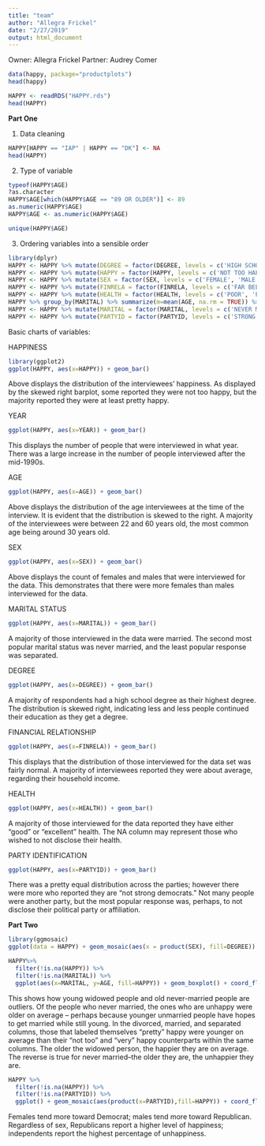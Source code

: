 ```yaml
---
title: "team"
author: "Allegra Frickel"
date: "2/27/2019"
output: html_document
---
```


Owner: Allegra Frickel
Partner: Audrey Comer

```r
data(happy, package="productplots")
head(happy)
```

```r
HAPPY <- readRDS("HAPPY.rds")
head(HAPPY)
```


**Part One**

1. Data cleaning
```r
HAPPY[HAPPY == "IAP" | HAPPY == "DK"] <- NA
head(HAPPY)
```

2. Type of variable
```r
typeof(HAPPY$AGE)
?as.character
HAPPY$AGE[which(HAPPY$AGE == "89 OR OLDER")] <- 89
as.numeric(HAPPY$AGE)
HAPPY$AGE <- as.numeric(HAPPY$AGE)
```

```r
unique(HAPPY$AGE)
```

3. Ordering variables into a sensible order
```r
library(dplyr)
HAPPY <- HAPPY %>% mutate(DEGREE = factor(DEGREE, levels = c('HIGH SCHOOL', 'LT HIGH SCHOOL', 'JUNIOR COLLEGE', 'BACHELOR', 'GRADUATE')))
HAPPY <- HAPPY %>% mutate(HAPPY = factor(HAPPY, levels = c('NOT TOO HAPPY', 'PRETTY HAPPY', 'VERY HAPPY')))
HAPPY <- HAPPY %>% mutate(SEX = factor(SEX, levels = c('FEMALE', 'MALE')))
HAPPY <- HAPPY %>% mutate(FINRELA = factor(FINRELA, levels = c('FAR BELOW AVERAGE', 'BELOW AVERAGE', 'AVERAGE', 'ABOVE AVERAGE', 'FAR ABOVE AVERAGE')))
HAPPY <- HAPPY %>% mutate(HEALTH = factor(HEALTH, levels = c('POOR', 'FAIR', 'GOOD', 'EXCELLENT')))
HAPPY %>% group_by(MARITAL) %>% summarize(m=mean(AGE, na.rm = TRUE)) %>% arrange(desc(m))
HAPPY <- HAPPY %>% mutate(MARITAL = factor(MARITAL, levels = c('NEVER MARRIED', 'SEPARATED', 'MARRIED', 'DIVORCED', 'WIDOWED')))
HAPPY <- HAPPY %>% mutate(PARTYID = factor(PARTYID, levels = c('STRONG DEMOCRAT', 'NOT STR DEMOCRAT', 'IND, NEAR DEM', 'INDEPENDENT', 'IND, NEAR REP', 'NOT STR REPUBLICAN', 'OTHER PARTY')))
```

Basic charts of variables:

HAPPINESS
```r
library(ggplot2)
ggplot(HAPPY, aes(x=HAPPY)) + geom_bar()
```

Above displays the distribution of the interviewees' happiness. As displayed by the skewed right barplot, some reported they were not too happy, but the majority reported they were at least pretty happy.

YEAR
```r
ggplot(HAPPY, aes(x=YEAR)) + geom_bar()
```

This displays the number of people that were interviewed in what year. There was a large increase in the number of people interviewed after the mid-1990s.

AGE
```r
ggplot(HAPPY, aes(x=AGE)) + geom_bar()
```

Above displays the distribution of the age interviewees at the time of the interview. It is evident that the distribution is skewed to the right. A majority of the interviewees were between 22 and 60 years old, the most common age being around 30 years old.

SEX
```r
ggplot(HAPPY, aes(x=SEX)) + geom_bar()
```

Above displays the count of females and males that were interviewed for the data. This demonstrates that there were more females than males interviewed for the data.

MARITAL STATUS
```r
ggplot(HAPPY, aes(x=MARITAL)) + geom_bar()
```

A majority of those interviewed in the data were married. The second most popular marital status was never married, and the least popular response was separated.

DEGREE
```r
ggplot(HAPPY, aes(x=DEGREE)) + geom_bar()
```

A majority of respondents had a high school degree as their highest degree. The distribution is skewed right, indicating less and less people continued their education as they get a degree.

FINANCIAL RELATIONSHIP
```r
ggplot(HAPPY, aes(x=FINRELA)) + geom_bar()
```

This displays that the distribution of those interviewed for the data set was fairly normal. A majority of interviewees reported they were about average, regarding their household income.

HEALTH
```r
ggplot(HAPPY, aes(x=HEALTH)) + geom_bar()
```

A majority of those interviewed for the data reported they have either "good" or "excellent" health. The NA column may represent those who wished to not disclose their health.

PARTY IDENTIFICATION
```r
ggplot(HAPPY, aes(x=PARTYID)) + geom_bar()
```

There was a pretty equal distribution across the parties; however there were more who reported they are "not strong democrats." Not many people were another party, but the most popular response was, perhaps, to not disclose their political party or affiliation.


**Part Two**

```r
library(ggmosaic)
ggplot(data = HAPPY) + geom_mosaic(aes(x = product(SEX), fill=DEGREE)) + facet_grid(HAPPY$HAPPY)
```


```r
HAPPY%>%
  filter(!is.na(HAPPY)) %>%
  filter(!is.na(MARITAL)) %>%
  ggplot(aes(x=MARITAL, y=AGE, fill=HAPPY)) + geom_boxplot() + coord_flip()
```

This shows how young widowed people and old never-married people are outliers. Of the people who never married, the ones who are unhappy were older on average -- perhaps because younger unmarried people have hopes to get married while still young. In the divorced, married, and separated columns, those that labeled themselves "pretty" happy were younger on average than their "not too" and "very" happy counterparts within the same columns. The older the widowed person, the happier they are on average. The reverse is true for never married--the older they are, the unhappier they are. 


```r
HAPPY %>%
  filter(!is.na(HAPPY)) %>%
  filter(!is.na(PARTYID)) %>%
  ggplot() + geom_mosaic(aes(product(x=PARTYID),fill=HAPPY)) + coord_flip() + xlab('Party Identification') + ylab('Happiness') + facet_grid(~SEX)
```

Females tend more toward Democrat; males tend more toward Republican. Regardless of sex, Republicans report a higher level of happiness; independents report the highest percentage of unhappiness.  








